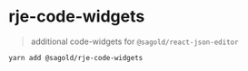 
<Meta title="packages/rje-code-widgets/Overview" />

# rje-code-widgets

> additional code-widgets for `@sagold/react-json-editor`

```sh
yarn add @sagold/rje-code-widgets
```
